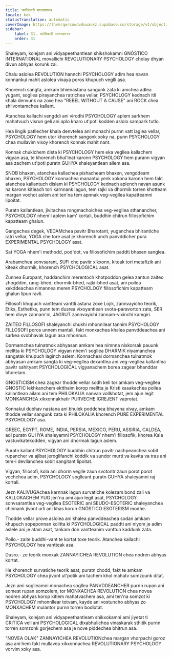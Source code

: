 ```yaml
---
title: क्रांतिकारी मानसशास्त्र
locale: kok
statusTranslation: automatic
coverImage: https://lhvmrqwrcowdvduuaukz.supabase.co/storage/v1/object/public/strapi-uploads/small_cover-educacion-fundamental.webp-2d51a7828a2b1309555be27f7e2a61a0.webp
sidebar:
    label: 31. क्रांतिकारी मानसशास्त्र
    order: 31
---
```

Shaleyam, kolejam ani vidyapeethantlean shikshokamni GNÓSTICO INTERNATIONAL movallichi REVOLUTIONARY PSYCHOLOGY cholay dhyan divun abhyas korunk zai.

Chalu aslolea REVOLUTION hannchi PSYCHOLOGY adim hea navan konnankui mahit aslolea vixaya poros khupuch veglli asa.

Khorench sangta, amkam bhienastana sangunk zata ki amchea adlea yugant, sogllea pirayanchea ratrichea vellar, PSYCHOLOGY kednach itli khala denvunk na zoxe hea "REBEL WITHOUT A CAUSE" ani ROCK chea shilvontamchea kallant.

Atanchea kallachi vengddi ani virodhi PSYCHOLOGY aplem sarkhem mahatvuch visrun geli ani aplo kharo ut'poti kodden aslolo sampark tutlo.

Hea lingik patllecher khala denvtelea ani monachi purnn vatt laglea vellar, PSYCHOLOGY hem utor khorench sangonk xoky na, punn PSYCHOLOGY chea mullavim vixoy khorench konnak mahit nant.

Konnak chukichem dista ki PSYCHOLOGY hem eka vegllea kallachem vigyan asa, te khorench bhul'leat karonn PSYCHOLOGY hem purann vigyan asa zachem ut'poti puratn GUHYA shaleyantlean ailem asa.

SNOB bhaxen, atanchea kallachea pishacheam bhaxen, vengddeam bhaxen, PSYCHOLOGY konnachea manantui yenk xokona karonn hem fakt atanchea kallantuch dislam ki PSYCHOLOGY kednach aplench navan asunk na karonn kitleach tori karnnank lagun, tem rajki va dhormik torren khotteam margan vochot aslem ani ten'na tem apnnak veg-vegllea kapatteamni lipoitat.

Puratn kallantlean, jivitachea rongmachoichea veg-vegllea sthanancher, PSYCHOLOGY nhem'i aplem kam' kortali, buddhin chitrun fillosofichim kapatteam ghalun.

Gangechea degek, VEDAMchea pavitr Bharotant, yuganchea bhirantiche ratri vellar, YOGA che tore asat je khorench unch panvddicher pura EXPERIMENTAL PSYCHOLOGY asat.

Sat YOGA nhem'i methodd, pod'dot, va fillosofichim paddti bhaxen sanglea.

Arabamchea sonvsarant, SUFI che pavitr xikxonn, kiteak tori metafizik ani kiteak dhormik, khorench PSYCHOLOGICAL asat.

Zunnea Europant, haddanchim merentoch khotpoddon gelea zantun zaiteo zhogddim, rang-bhed, dhormik-bhed, rajki-bhed asat, ani poilea xekddeachea nimannea meren PSYCHOLOGY fillosofichim kapatteam ghalun lipun ravli.

Fillosofi khupuch vantteani vanttli astana zoxe Lojik, zannvayicho teorik, Etiks, Esthetiks, punn tem dusrea vixoyantlean svota-paravorton zata, SER hem divye zannam'ni, JAGRUT zannvayichi zannam-vixinchi kamgiri.

ZAITEO FILLOSOFI shaleyanchi chukhi mhonnllear tannim PSYCHOLOGY FILLOSOFI poros unnem mantali, fakt monxachea khalea panvddeachea ani sarkea svobhavak lagun asa mhonnun.

Dormamchea tulnatmok abhyasan amkam hea nimnna nixkorsak pauunk melltta ki PSYCHOLOGY vigyan nhem'i sogllea DHARMIK niyamanchea sangatak khupuch laginch aslem. Konnacheai dormanchea tulnatmok abhyasan amkam sangta ki veg-vegllea dexantlea ani veg-vegllea kallantlea pavitr sahityant PSYCHOLOGICAL vigyanachem borea zagear bhanddar bhorelam.

GNOSTICISM chea zagear thodde vellar sodh keli tor amkam veg-vegllea GNOSTIC lekhkanchem ektthaim korop melltta je Kristi xasakachea poilea kallantlean ailam ani tem PHILOKALIA nanvan vollkhotat, jem ajun legit MONKANCHEA xikxonnakhatir PURVECHE IGREJENT vaprotat.

Konnakui dubhav nastana ani bhulek poddchea bhayena xivay, amkam thodde vellar sangunk zata ki PHILOKALIA khorench PURE EXPERIMENTAL PSYCHOLOGY asa.

GREEC, EGYPT, ROME, INDIA, PERSIA, MEXICO, PERU, ASSIRIA, CALDEA, adi puratn GUHYA shaleyamni PSYCHOLOGY nhem'i fillosofik, khorea Kala vastuvikatekodden, vigyan ani dhormak lagun aslem.

Puratn kallant PSYCHOLOGY buddhin chitrun pavitr nachpeanchea sobit rupancher va ajibat jeroglifanchi koddik va sundor murti va kavita va tras ani tem-i devllanchea sobit sangitant lipoitat.

Vigyan, fillosofi, kola ani dhorm veglle zaun svotontr zaun porot porot vochchea adim, PSYCHOLOGY soglleant puratn GUHYA shaleyamni raj kortali.

Jezn KALIVUGAchea karnnak lagun survatiche kolezam bond zali va KALLOKACHEM YUG jen'na ami ajun legit asat, PSYCHOLOGY sonvsarantlea veg-vegllea ESOTERIC ani SEUDO-ESOTERIC shaleyanchea chinnank jivont urli ani khas korun GNÓSTICO ESOTERISM modhe.

Thodde vellar prove aslolea ani khalea panvddeachea sodan amkam khupuch sopeponnan kolltta ki PSYCHOLOGICAL paddti ani niyom je adim aslele ani je atam asat, tankam don vantteanim vanttun kaddunk zata.

Poilo.- zaite buddhi-vant te kortat toxe teorik. Atanchea kallachi PSYCHOLOGY hea vantteak asa.

Dusro.- ze teorik monxak ZANNAYICHEA REVOLUTION chea nodren abhyas kortat.

He khorench survatiche teorik asat, puratn chodd, fakt te amkam PSYCHOLOGY chea jivont ut'potik ani tachem khol mahatv somzounk ditat.

Jezn ami soglleamni monachea sogllea PANVDDEANCHER purnn rupan ani somest rupan somzolem, tor MONXACHEA REVOLUTION chea novea nodren abhyas korop kitlem mahatvachem asa, ami ten'na somzot ki PSYCHOLOGY mhonnllear totvam, kayde ani vostuncho abhyas zo MONXACHEM mulantor purnn torren bodlotat.

Shaleyam, kolejam ani vidyapeethantleam shikxokamni ami jiyetat ti CRITICA vell ani PSYCHOLOGICAL dixabhulichea vinaskarak sthitik purnn torren somzonk gorjechem asa je nove piddechea bhitrun asa.

"NOVEA OLAK" ZANNAYICHEA REVOLUTIONchea margan vhorpachi goroz asa ani hem fakt mullavea xikxonnachea REVOLUTIONARY PSYCHOLOGY vorvim xoky asa.
